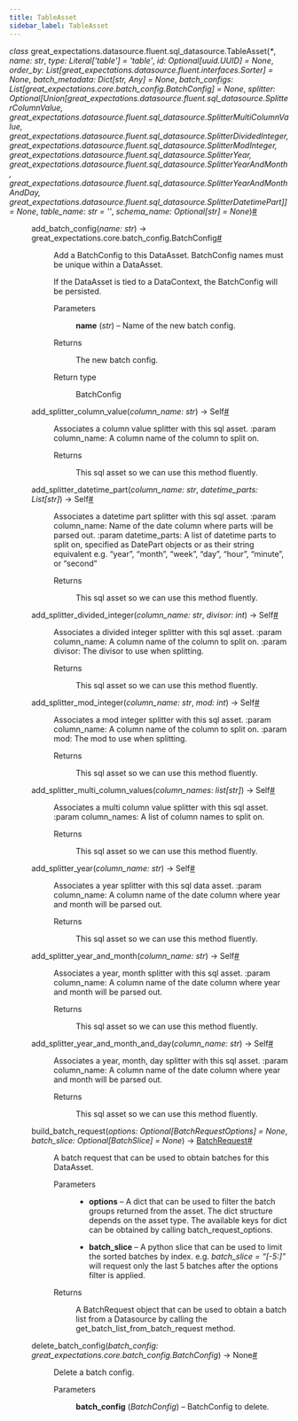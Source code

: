 ```yaml
---
title: TableAsset
sidebar_label: TableAsset
---
```



<section class="sphinx-api-doc" id="tableasset">

<dl class="py class">
<dt class="sig sig-object py" id="great_expectations.datasource.fluent.sql_datasource.TableAsset">
<em class="property"><span class="pre">class</span><span class="w"> </span></em><span class="sig-prename descclassname"><span class="pre">great_expectations.datasource.fluent.sql_datasource.</span></span><span class="sig-name descname"><span class="pre">TableAsset</span></span><span class="sig-paren">(</span><em class="sig-param"><span class="o"><span class="pre">*</span></span></em>, <em class="sig-param"><span class="n"><span class="pre">name</span></span><span class="p"><span class="pre">:</span></span><span class="w"> </span><span class="n"><span class="pre">str</span></span></em>, <em class="sig-param"><span class="n"><span class="pre">type</span></span><span class="p"><span class="pre">:</span></span><span class="w"> </span><span class="n"><span class="pre">Literal</span><span class="p"><span class="pre">[</span></span><span class="s"><span class="pre">'table'</span></span><span class="p"><span class="pre">]</span></span></span><span class="w"> </span><span class="o"><span class="pre">=</span></span><span class="w"> </span><span class="default_value"><span class="pre">'table'</span></span></em>, <em class="sig-param"><span class="n"><span class="pre">id</span></span><span class="p"><span class="pre">:</span></span><span class="w"> </span><span class="n"><span class="pre">Optional</span><span class="p"><span class="pre">[</span></span><span class="pre">uuid.UUID</span><span class="p"><span class="pre">]</span></span></span><span class="w"> </span><span class="o"><span class="pre">=</span></span><span class="w"> </span><span class="default_value"><span class="pre">None</span></span></em>, <em class="sig-param"><span class="n"><span class="pre">order_by</span></span><span class="p"><span class="pre">:</span></span><span class="w"> </span><span class="n"><span class="pre">List</span><span class="p"><span class="pre">[</span></span><span class="pre">great_expectations.datasource.fluent.interfaces.Sorter</span><span class="p"><span class="pre">]</span></span></span><span class="w"> </span><span class="o"><span class="pre">=</span></span><span class="w"> </span><span class="default_value"><span class="pre">None</span></span></em>, <em class="sig-param"><span class="n"><span class="pre">batch_metadata</span></span><span class="p"><span class="pre">:</span></span><span class="w"> </span><span class="n"><span class="pre">Dict</span><span class="p"><span class="pre">[</span></span><span class="pre">str</span><span class="p"><span class="pre">,</span></span><span class="w"> </span><span class="pre">Any</span><span class="p"><span class="pre">]</span></span></span><span class="w"> </span><span class="o"><span class="pre">=</span></span><span class="w"> </span><span class="default_value"><span class="pre">None</span></span></em>, <em class="sig-param"><span class="n"><span class="pre">batch_configs</span></span><span class="p"><span class="pre">:</span></span><span class="w"> </span><span class="n"><span class="pre">List</span><span class="p"><span class="pre">[</span></span><span class="pre">great_expectations.core.batch_config.BatchConfig</span><span class="p"><span class="pre">]</span></span></span><span class="w"> </span><span class="o"><span class="pre">=</span></span><span class="w"> </span><span class="default_value"><span class="pre">None</span></span></em>, <em class="sig-param"><span class="n"><span class="pre">splitter</span></span><span class="p"><span class="pre">:</span></span><span class="w"> </span><span class="n"><span class="pre">Optional</span><span class="p"><span class="pre">[</span></span><span class="pre">Union</span><span class="p"><span class="pre">[</span></span><span class="pre">great_expectations.datasource.fluent.sql_datasource.SplitterColumnValue</span><span class="p"><span class="pre">,</span></span><span class="w"> </span><span class="pre">great_expectations.datasource.fluent.sql_datasource.SplitterMultiColumnValue</span><span class="p"><span class="pre">,</span></span><span class="w"> </span><span class="pre">great_expectations.datasource.fluent.sql_datasource.SplitterDividedInteger</span><span class="p"><span class="pre">,</span></span><span class="w"> </span><span class="pre">great_expectations.datasource.fluent.sql_datasource.SplitterModInteger</span><span class="p"><span class="pre">,</span></span><span class="w"> </span><span class="pre">great_expectations.datasource.fluent.sql_datasource.SplitterYear</span><span class="p"><span class="pre">,</span></span><span class="w"> </span><span class="pre">great_expectations.datasource.fluent.sql_datasource.SplitterYearAndMonth</span><span class="p"><span class="pre">,</span></span><span class="w"> </span><span class="pre">great_expectations.datasource.fluent.sql_datasource.SplitterYearAndMonthAndDay</span><span class="p"><span class="pre">,</span></span><span class="w"> </span><span class="pre">great_expectations.datasource.fluent.sql_datasource.SplitterDatetimePart</span><span class="p"><span class="pre">]</span></span><span class="p"><span class="pre">]</span></span></span><span class="w"> </span><span class="o"><span class="pre">=</span></span><span class="w"> </span><span class="default_value"><span class="pre">None</span></span></em>, <em class="sig-param"><span class="n"><span class="pre">table_name</span></span><span class="p"><span class="pre">:</span></span><span class="w"> </span><span class="n"><span class="pre">str</span></span><span class="w"> </span><span class="o"><span class="pre">=</span></span><span class="w"> </span><span class="default_value"><span class="pre">''</span></span></em>, <em class="sig-param"><span class="n"><span class="pre">schema_name</span></span><span class="p"><span class="pre">:</span></span><span class="w"> </span><span class="n"><span class="pre">Optional</span><span class="p"><span class="pre">[</span></span><span class="pre">str</span><span class="p"><span class="pre">]</span></span></span><span class="w"> </span><span class="o"><span class="pre">=</span></span><span class="w"> </span><span class="default_value"><span class="pre">None</span></span></em><span class="sig-paren">)</span><a class="headerlink" href="#great_expectations.datasource.fluent.sql_datasource.TableAsset" title="Permalink to this definition">#</a></dt>
<dd><dl class="py method">
<dt class="sig sig-object py" id="great_expectations.datasource.fluent.sql_datasource.TableAsset.add_batch_config">
<span class="sig-name descname"><span class="pre">add_batch_config</span></span><span class="sig-paren">(</span><em class="sig-param"><span class="n"><span class="pre">name</span></span><span class="p"><span class="pre">:</span></span><span class="w"> </span><span class="n"><span class="pre">str</span></span></em><span class="sig-paren">)</span> <span class="sig-return"><span class="sig-return-icon">→</span> <span class="sig-return-typehint"><span class="pre">great_expectations.core.batch_config.BatchConfig</span></span></span><a class="headerlink" href="#great_expectations.datasource.fluent.sql_datasource.TableAsset.add_batch_config" title="Permalink to this definition">#</a></dt>
<dd><p>Add a BatchConfig to this DataAsset.
BatchConfig names must be unique within a DataAsset.</p>
<p>If the DataAsset is tied to a DataContext, the BatchConfig will be persisted.</p>
<dl class="field-list simple">
<dt class="field-odd">Parameters</dt>
<dd class="field-odd"><p><strong>name</strong> (<em>str</em>) – Name of the new batch config.</p>
</dd>
<dt class="field-even">Returns</dt>
<dd class="field-even"><p>The new batch config.</p>
</dd>
<dt class="field-odd">Return type</dt>
<dd class="field-odd"><p>BatchConfig</p>
</dd>
</dl>
</dd></dl>
<dl class="py method">
<dt class="sig sig-object py" id="great_expectations.datasource.fluent.sql_datasource.TableAsset.add_splitter_column_value">
<span class="sig-name descname"><span class="pre">add_splitter_column_value</span></span><span class="sig-paren">(</span><em class="sig-param"><span class="n"><span class="pre">column_name</span></span><span class="p"><span class="pre">:</span></span><span class="w"> </span><span class="n"><span class="pre">str</span></span></em><span class="sig-paren">)</span> <span class="sig-return"><span class="sig-return-icon">→</span> <span class="sig-return-typehint"><span class="pre">Self</span></span></span><a class="headerlink" href="#great_expectations.datasource.fluent.sql_datasource.TableAsset.add_splitter_column_value" title="Permalink to this definition">#</a></dt>
<dd><p>Associates a column value splitter with this sql asset.
:param column_name: A column name of the column to split on.</p>
<dl class="field-list simple">
<dt class="field-odd">Returns</dt>
<dd class="field-odd"><p>This sql asset so we can use this method fluently.</p>
</dd>
</dl>
</dd></dl>
<dl class="py method">
<dt class="sig sig-object py" id="great_expectations.datasource.fluent.sql_datasource.TableAsset.add_splitter_datetime_part">
<span class="sig-name descname"><span class="pre">add_splitter_datetime_part</span></span><span class="sig-paren">(</span><em class="sig-param"><span class="n"><span class="pre">column_name</span></span><span class="p"><span class="pre">:</span></span><span class="w"> </span><span class="n"><span class="pre">str</span></span></em>, <em class="sig-param"><span class="n"><span class="pre">datetime_parts</span></span><span class="p"><span class="pre">:</span></span><span class="w"> </span><span class="n"><span class="pre">List</span><span class="p"><span class="pre">[</span></span><span class="pre">str</span><span class="p"><span class="pre">]</span></span></span></em><span class="sig-paren">)</span> <span class="sig-return"><span class="sig-return-icon">→</span> <span class="sig-return-typehint"><span class="pre">Self</span></span></span><a class="headerlink" href="#great_expectations.datasource.fluent.sql_datasource.TableAsset.add_splitter_datetime_part" title="Permalink to this definition">#</a></dt>
<dd><p>Associates a datetime part splitter with this sql asset.
:param column_name: Name of the date column where parts will be parsed out.
:param datetime_parts: A list of datetime parts to split on, specified as DatePart objects or as their string equivalent e.g. “year”, “month”, “week”, “day”, “hour”, “minute”, or “second”</p>
<dl class="field-list simple">
<dt class="field-odd">Returns</dt>
<dd class="field-odd"><p>This sql asset so we can use this method fluently.</p>
</dd>
</dl>
</dd></dl>
<dl class="py method">
<dt class="sig sig-object py" id="great_expectations.datasource.fluent.sql_datasource.TableAsset.add_splitter_divided_integer">
<span class="sig-name descname"><span class="pre">add_splitter_divided_integer</span></span><span class="sig-paren">(</span><em class="sig-param"><span class="n"><span class="pre">column_name</span></span><span class="p"><span class="pre">:</span></span><span class="w"> </span><span class="n"><span class="pre">str</span></span></em>, <em class="sig-param"><span class="n"><span class="pre">divisor</span></span><span class="p"><span class="pre">:</span></span><span class="w"> </span><span class="n"><span class="pre">int</span></span></em><span class="sig-paren">)</span> <span class="sig-return"><span class="sig-return-icon">→</span> <span class="sig-return-typehint"><span class="pre">Self</span></span></span><a class="headerlink" href="#great_expectations.datasource.fluent.sql_datasource.TableAsset.add_splitter_divided_integer" title="Permalink to this definition">#</a></dt>
<dd><p>Associates a divided integer splitter with this sql asset.
:param column_name: A column name of the column to split on.
:param divisor: The divisor to use when splitting.</p>
<dl class="field-list simple">
<dt class="field-odd">Returns</dt>
<dd class="field-odd"><p>This sql asset so we can use this method fluently.</p>
</dd>
</dl>
</dd></dl>
<dl class="py method">
<dt class="sig sig-object py" id="great_expectations.datasource.fluent.sql_datasource.TableAsset.add_splitter_mod_integer">
<span class="sig-name descname"><span class="pre">add_splitter_mod_integer</span></span><span class="sig-paren">(</span><em class="sig-param"><span class="n"><span class="pre">column_name</span></span><span class="p"><span class="pre">:</span></span><span class="w"> </span><span class="n"><span class="pre">str</span></span></em>, <em class="sig-param"><span class="n"><span class="pre">mod</span></span><span class="p"><span class="pre">:</span></span><span class="w"> </span><span class="n"><span class="pre">int</span></span></em><span class="sig-paren">)</span> <span class="sig-return"><span class="sig-return-icon">→</span> <span class="sig-return-typehint"><span class="pre">Self</span></span></span><a class="headerlink" href="#great_expectations.datasource.fluent.sql_datasource.TableAsset.add_splitter_mod_integer" title="Permalink to this definition">#</a></dt>
<dd><p>Associates a mod integer splitter with this sql asset.
:param column_name: A column name of the column to split on.
:param mod: The mod to use when splitting.</p>
<dl class="field-list simple">
<dt class="field-odd">Returns</dt>
<dd class="field-odd"><p>This sql asset so we can use this method fluently.</p>
</dd>
</dl>
</dd></dl>
<dl class="py method">
<dt class="sig sig-object py" id="great_expectations.datasource.fluent.sql_datasource.TableAsset.add_splitter_multi_column_values">
<span class="sig-name descname"><span class="pre">add_splitter_multi_column_values</span></span><span class="sig-paren">(</span><em class="sig-param"><span class="n"><span class="pre">column_names</span></span><span class="p"><span class="pre">:</span></span><span class="w"> </span><span class="n"><span class="pre">list</span><span class="p"><span class="pre">[</span></span><span class="pre">str</span><span class="p"><span class="pre">]</span></span></span></em><span class="sig-paren">)</span> <span class="sig-return"><span class="sig-return-icon">→</span> <span class="sig-return-typehint"><span class="pre">Self</span></span></span><a class="headerlink" href="#great_expectations.datasource.fluent.sql_datasource.TableAsset.add_splitter_multi_column_values" title="Permalink to this definition">#</a></dt>
<dd><p>Associates a multi column value splitter with this sql asset.
:param column_names: A list of column names to split on.</p>
<dl class="field-list simple">
<dt class="field-odd">Returns</dt>
<dd class="field-odd"><p>This sql asset so we can use this method fluently.</p>
</dd>
</dl>
</dd></dl>
<dl class="py method">
<dt class="sig sig-object py" id="great_expectations.datasource.fluent.sql_datasource.TableAsset.add_splitter_year">
<span class="sig-name descname"><span class="pre">add_splitter_year</span></span><span class="sig-paren">(</span><em class="sig-param"><span class="n"><span class="pre">column_name</span></span><span class="p"><span class="pre">:</span></span><span class="w"> </span><span class="n"><span class="pre">str</span></span></em><span class="sig-paren">)</span> <span class="sig-return"><span class="sig-return-icon">→</span> <span class="sig-return-typehint"><span class="pre">Self</span></span></span><a class="headerlink" href="#great_expectations.datasource.fluent.sql_datasource.TableAsset.add_splitter_year" title="Permalink to this definition">#</a></dt>
<dd><p>Associates a year splitter with this sql data asset.
:param column_name: A column name of the date column where year and month will be parsed out.</p>
<dl class="field-list simple">
<dt class="field-odd">Returns</dt>
<dd class="field-odd"><p>This sql asset so we can use this method fluently.</p>
</dd>
</dl>
</dd></dl>
<dl class="py method">
<dt class="sig sig-object py" id="great_expectations.datasource.fluent.sql_datasource.TableAsset.add_splitter_year_and_month">
<span class="sig-name descname"><span class="pre">add_splitter_year_and_month</span></span><span class="sig-paren">(</span><em class="sig-param"><span class="n"><span class="pre">column_name</span></span><span class="p"><span class="pre">:</span></span><span class="w"> </span><span class="n"><span class="pre">str</span></span></em><span class="sig-paren">)</span> <span class="sig-return"><span class="sig-return-icon">→</span> <span class="sig-return-typehint"><span class="pre">Self</span></span></span><a class="headerlink" href="#great_expectations.datasource.fluent.sql_datasource.TableAsset.add_splitter_year_and_month" title="Permalink to this definition">#</a></dt>
<dd><p>Associates a year, month splitter with this sql asset.
:param column_name: A column name of the date column where year and month will be parsed out.</p>
<dl class="field-list simple">
<dt class="field-odd">Returns</dt>
<dd class="field-odd"><p>This sql asset so we can use this method fluently.</p>
</dd>
</dl>
</dd></dl>
<dl class="py method">
<dt class="sig sig-object py" id="great_expectations.datasource.fluent.sql_datasource.TableAsset.add_splitter_year_and_month_and_day">
<span class="sig-name descname"><span class="pre">add_splitter_year_and_month_and_day</span></span><span class="sig-paren">(</span><em class="sig-param"><span class="n"><span class="pre">column_name</span></span><span class="p"><span class="pre">:</span></span><span class="w"> </span><span class="n"><span class="pre">str</span></span></em><span class="sig-paren">)</span> <span class="sig-return"><span class="sig-return-icon">→</span> <span class="sig-return-typehint"><span class="pre">Self</span></span></span><a class="headerlink" href="#great_expectations.datasource.fluent.sql_datasource.TableAsset.add_splitter_year_and_month_and_day" title="Permalink to this definition">#</a></dt>
<dd><p>Associates a year, month, day splitter with this sql asset.
:param column_name: A column name of the date column where year and month will be parsed out.</p>
<dl class="field-list simple">
<dt class="field-odd">Returns</dt>
<dd class="field-odd"><p>This sql asset so we can use this method fluently.</p>
</dd>
</dl>
</dd></dl>
<dl class="py method">
<dt class="sig sig-object py" id="great_expectations.datasource.fluent.sql_datasource.TableAsset.build_batch_request">
<span class="sig-name descname"><span class="pre">build_batch_request</span></span><span class="sig-paren">(</span><em class="sig-param"><span class="n"><span class="pre">options</span></span><span class="p"><span class="pre">:</span></span><span class="w"> </span><span class="n"><span class="pre">Optional</span><span class="p"><span class="pre">[</span></span><span class="pre">BatchRequestOptions</span><span class="p"><span class="pre">]</span></span></span><span class="w"> </span><span class="o"><span class="pre">=</span></span><span class="w"> </span><span class="default_value"><span class="pre">None</span></span></em>, <em class="sig-param"><span class="n"><span class="pre">batch_slice</span></span><span class="p"><span class="pre">:</span></span><span class="w"> </span><span class="n"><span class="pre">Optional</span><span class="p"><span class="pre">[</span></span><span class="pre">BatchSlice</span><span class="p"><span class="pre">]</span></span></span><span class="w"> </span><span class="o"><span class="pre">=</span></span><span class="w"> </span><span class="default_value"><span class="pre">None</span></span></em><span class="sig-paren">)</span> <span class="sig-return"><span class="sig-return-icon">→</span> <span class="sig-return-typehint"><a class="reference internal" href="/docs/reference/api/core/batch/BatchRequest_class#great_expectations.core.batch.BatchRequest" title="great_expectations.core.batch.BatchRequest"><span class="pre">BatchRequest</span></a></span></span><a class="headerlink" href="#great_expectations.datasource.fluent.sql_datasource.TableAsset.build_batch_request" title="Permalink to this definition">#</a></dt>
<dd><p>A batch request that can be used to obtain batches for this DataAsset.</p>
<dl class="field-list simple">
<dt class="field-odd">Parameters</dt>
<dd class="field-odd"><ul class="simple">
<li><p><strong>options</strong> – A dict that can be used to filter the batch groups returned from the asset.
The dict structure depends on the asset type. The available keys for dict can be obtained by
calling batch_request_options.</p></li>
<li><p><strong>batch_slice</strong> – A python slice that can be used to limit the sorted batches by index.
e.g. <cite>batch_slice = “[-5:]”</cite> will request only the last 5 batches after the options filter is applied.</p></li>
</ul>
</dd>
<dt class="field-even">Returns</dt>
<dd class="field-even"><p>A BatchRequest object that can be used to obtain a batch list from a Datasource by calling the
get_batch_list_from_batch_request method.</p>
</dd>
</dl>
</dd></dl>
<dl class="py method">
<dt class="sig sig-object py" id="great_expectations.datasource.fluent.sql_datasource.TableAsset.delete_batch_config">
<span class="sig-name descname"><span class="pre">delete_batch_config</span></span><span class="sig-paren">(</span><em class="sig-param"><span class="n"><span class="pre">batch_config</span></span><span class="p"><span class="pre">:</span></span><span class="w"> </span><span class="n"><span class="pre">great_expectations.core.batch_config.BatchConfig</span></span></em><span class="sig-paren">)</span> <span class="sig-return"><span class="sig-return-icon">→</span> <span class="sig-return-typehint"><span class="pre">None</span></span></span><a class="headerlink" href="#great_expectations.datasource.fluent.sql_datasource.TableAsset.delete_batch_config" title="Permalink to this definition">#</a></dt>
<dd><p>Delete a batch config.</p>
<dl class="field-list simple">
<dt class="field-odd">Parameters</dt>
<dd class="field-odd"><p><strong>batch_config</strong> (<em>BatchConfig</em>) – BatchConfig to delete.</p>
</dd>
</dl>
</dd></dl>
</dd></dl>
</section>